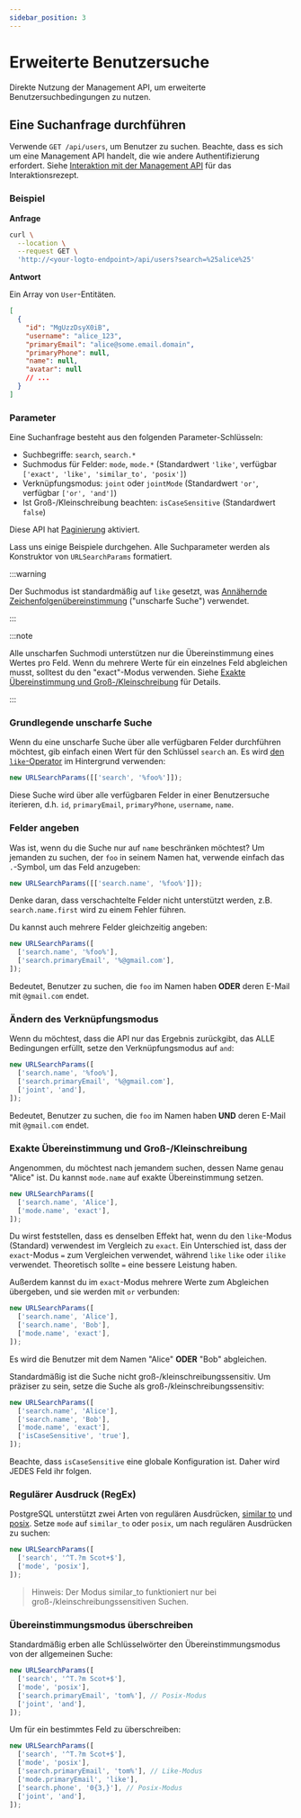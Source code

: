 ```yaml
---
sidebar_position: 3
---
```


# Erweiterte Benutzersuche

Direkte Nutzung der Management API, um erweiterte Benutzersuchbedingungen zu nutzen.

## Eine Suchanfrage durchführen

Verwende `GET /api/users`, um Benutzer zu suchen. Beachte, dass es sich um eine Management API handelt, die wie andere Authentifizierung erfordert. Siehe [Interaktion mit der Management API](/integrate-logto/interact-with-management-api) für das Interaktionsrezept.

### Beispiel

**Anfrage**

```bash
curl \
  --location \
  --request GET \
  'http://<your-logto-endpoint>/api/users?search=%25alice%25'

```

**Antwort**

Ein Array von `User`-Entitäten.

```json
[
  {
    "id": "MgUzzDsyX0iB",
    "username": "alice_123",
    "primaryEmail": "alice@some.email.domain",
    "primaryPhone": null,
    "name": null,
    "avatar": null
    // ...
  }
]
```

### Parameter

Eine Suchanfrage besteht aus den folgenden Parameter-Schlüsseln:

- Suchbegriffe: `search`, `search.*`
- Suchmodus für Felder: `mode`, `mode.*` (Standardwert `'like'`, verfügbar `['exact', 'like', 'similar_to', 'posix']`)
- Verknüpfungsmodus: `joint` oder `jointMode` (Standardwert `'or'`, verfügbar `['or', 'and']`)
- Ist Groß-/Kleinschreibung beachten: `isCaseSensitive` (Standardwert `false`)

Diese API hat [Paginierung](/integrate-logto/interact-with-management-api/#managing-paginated-api-responses) aktiviert.

Lass uns einige Beispiele durchgehen. Alle Suchparameter werden als Konstruktor von `URLSearchParams` formatiert.

:::warning

Der Suchmodus ist standardmäßig auf `like` gesetzt, was [Annähernde Zeichenfolgenübereinstimmung](https://en.wikipedia.org/wiki/Approximate_string_matching) ("unscharfe Suche") verwendet.

:::

:::note

Alle unscharfen Suchmodi unterstützen nur die Übereinstimmung eines Wertes pro Feld. Wenn du mehrere Werte für ein einzelnes Feld abgleichen musst, solltest du den "exact"-Modus verwenden. Siehe [Exakte Übereinstimmung und Groß-/Kleinschreibung](./#exact-match-and-case-sensitivity) für Details.

:::

### Grundlegende unscharfe Suche

Wenn du eine unscharfe Suche über alle verfügbaren Felder durchführen möchtest, gib einfach einen Wert für den Schlüssel `search` an. Es wird [den `like`-Operator](https://www.postgresql.org/docs/current/functions-matching.html#FUNCTIONS-LIKE) im Hintergrund verwenden:

```javascript
new URLSearchParams([['search', '%foo%']]);
```

Diese Suche wird über alle verfügbaren Felder in einer Benutzersuche iterieren, d.h. `id`, `primaryEmail`, `primaryPhone`, `username`, `name`.

### Felder angeben

Was ist, wenn du die Suche nur auf `name` beschränken möchtest? Um jemanden zu suchen, der `foo` in seinem Namen hat, verwende einfach das `.`-Symbol, um das Feld anzugeben:

```javascript
new URLSearchParams([['search.name', '%foo%']]);
```

Denke daran, dass verschachtelte Felder nicht unterstützt werden, z.B. `search.name.first` wird zu einem Fehler führen.

Du kannst auch mehrere Felder gleichzeitig angeben:

```javascript
new URLSearchParams([
  ['search.name', '%foo%'],
  ['search.primaryEmail', '%@gmail.com'],
]);
```

Bedeutet, Benutzer zu suchen, die `foo` im Namen haben **ODER** deren E-Mail mit `@gmail.com` endet.

### Ändern des Verknüpfungsmodus

Wenn du möchtest, dass die API nur das Ergebnis zurückgibt, das ALLE Bedingungen erfüllt, setze den Verknüpfungsmodus auf `and`:

```javascript
new URLSearchParams([
  ['search.name', '%foo%'],
  ['search.primaryEmail', '%@gmail.com'],
  ['joint', 'and'],
]);
```

Bedeutet, Benutzer zu suchen, die `foo` im Namen haben **UND** deren E-Mail mit `@gmail.com` endet.

### Exakte Übereinstimmung und Groß-/Kleinschreibung

Angenommen, du möchtest nach jemandem suchen, dessen Name genau "Alice" ist. Du kannst `mode.name` auf exakte Übereinstimmung setzen.

```javascript
new URLSearchParams([
  ['search.name', 'Alice'],
  ['mode.name', 'exact'],
]);
```

Du wirst feststellen, dass es denselben Effekt hat, wenn du den `like`-Modus (Standard) verwendest im Vergleich zu `exact`. Ein Unterschied ist, dass der `exact`-Modus `=` zum Vergleichen verwendet, während `like` `like` oder `ilike` verwendet. Theoretisch sollte `=` eine bessere Leistung haben.

Außerdem kannst du im `exact`-Modus mehrere Werte zum Abgleichen übergeben, und sie werden mit `or` verbunden:

```javascript
new URLSearchParams([
  ['search.name', 'Alice'],
  ['search.name', 'Bob'],
  ['mode.name', 'exact'],
]);
```

Es wird die Benutzer mit dem Namen "Alice" **ODER** "Bob" abgleichen.

Standardmäßig ist die Suche nicht groß-/kleinschreibungssensitiv. Um präziser zu sein, setze die Suche als groß-/kleinschreibungssensitiv:

```javascript
new URLSearchParams([
  ['search.name', 'Alice'],
  ['search.name', 'Bob'],
  ['mode.name', 'exact'],
  ['isCaseSensitive', 'true'],
]);
```

Beachte, dass `isCaseSensitive` eine globale Konfiguration ist. Daher wird JEDES Feld ihr folgen.

### Regulärer Ausdruck (RegEx)

PostgreSQL unterstützt zwei Arten von regulären Ausdrücken, [similar to](https://www.postgresql.org/docs/current/functions-matching.html#FUNCTIONS-SIMILARTO-REGEXP) und [posix](https://www.postgresql.org/docs/current/functions-matching.html#FUNCTIONS-POSIX-REGEXP). Setze `mode` auf `similar_to` oder `posix`, um nach regulären Ausdrücken zu suchen:

```javascript
new URLSearchParams([
  ['search', '^T.?m Scot+$'],
  ['mode', 'posix'],
]);
```

> Hinweis: Der Modus similar_to funktioniert nur bei groß-/kleinschreibungssensitiven Suchen.

### Übereinstimmungsmodus überschreiben

Standardmäßig erben alle Schlüsselwörter den Übereinstimmungsmodus von der allgemeinen Suche:

```javascript
new URLSearchParams([
  ['search', '^T.?m Scot+$'],
  ['mode', 'posix'],
  ['search.primaryEmail', 'tom%'], // Posix-Modus
  ['joint', 'and'],
]);
```

Um für ein bestimmtes Feld zu überschreiben:

```javascript
new URLSearchParams([
  ['search', '^T.?m Scot+$'],
  ['mode', 'posix'],
  ['search.primaryEmail', 'tom%'], // Like-Modus
  ['mode.primaryEmail', 'like'],
  ['search.phone', '0{3,}'], // Posix-Modus
  ['joint', 'and'],
]);
```
